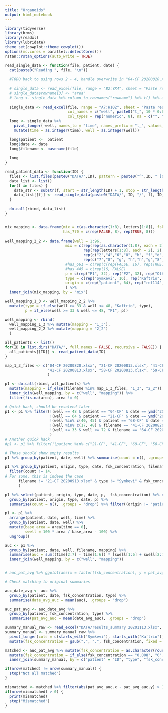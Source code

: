 ```yaml
---
title: "Organoids"
output: html_notebook
---
```


```r
library(tidyverse)
library(brms)
library(readxl)
library(lubridate)
theme_set(cowplot::theme_cowplot())
options(mc.cores = parallel::detectCores())
rstan::rstan_options(auto_write = TRUE)
```

```r


read_single_data <- function(file, patient, date) {
  cat(paste0("Reading ", file, "\n"))
  
  #TODO back to using rows 2 - 4, handle overwrite in "04-CF 20200820.xlsx" explicitly
  
  # single_data <- read_excel(file, range = "B2:YX4", sheet = "Paste results", col_names = c("rowname", paste0("ID",1:(96 * 7)  )))
  # single_data$rowname[3] <- "area"
  # long <- single_data %>% column_to_rownames("rowname") %>% t() %>% as.data.frame()
  
  single_data <- read_excel(file, range = "A7:H102", sheet = "Paste results", 
                            col_names = c("well", paste0("t_", 10 * 0:6)),
                            col_types = rep("numeric", 8), na = c("", "nan"))
  long <- single_data %>%
    pivot_longer(-well, names_to = "time", names_prefix = "t_", values_to = "area") %>%
    mutate(time = as.integer(time), well = as.integer(well))

  long$patient <-  patient
  long$date <- date
  long$filename <- basename(file)
  
  long
}

read_patient_data <- function(ID) {
  files <- list.files(paste0("DATA/",ID), pattern = paste0("^",ID, " [0-9]*\\.xlsx$"))
  data_list <- list()
  for(f in files) {
    date_str <- substr(f, start = str_length(ID) + 1, stop = str_length(f) - 4)
    data_list[[f]] <- read_single_data(paste0("DATA/", ID, "/", f), ID, ymd(date_str))
  }
  
  do.call(rbind, data_list)
}


mix_mapping <- data.frame(mix = c(as.character(1:8), letters[1:8]), fsk_concentration = rep(5 * (1/2.5)^(7:0), 2),
                          has_770 = c(rep(FALSE, 8), rep(TRUE, 8)))

well_mapping_2_2 <- data.frame(well = 1:96,
                           mix = c(rep(rep(as.character(1:8), each = 2), 2),
                                   rep(rep(letters[1:8], each = 2), 2), 
                                   rep(c("2","4","6","8", "h", "f","d","b"), each = 2), 
                                   rep(c("7","8", "g", "h","h","g","8","7"), each = 2)), 
                           #has_661 = c(rep(c(rep(FALSE, 16), rep(TRUE, 16)), 2), rep(FALSE, 24), rep(TRUE, 8)),
                           #has_445 = c(rep(16, FALSE)
                           p = c(rep("P1", 32), rep("P2", 32), rep("Other", 32)),
                           type = c(rep("Symkevi", 16), rep("Kaftrio", 16), rep("Symkevi", 16), rep("Kaftrio", 16), rep("FskOnly", 16), rep("Other", 16)),
                           origin = c(rep("patient", 64), rep("ref114", 16), rep("ref117", 16))
                           ) %>% 
  inner_join(mix_mapping, by = "mix")

well_mapping_1_3 <- well_mapping_2_2 %>%
  mutate(type = if_else(well >= 33 & well <= 48, "Kaftrio", type),
         p = if_else(well >= 33 & well <= 48, "P1", p))

well_mapping <- rbind( 
  well_mapping_1_3 %>% mutate(mapping = "1_3"),
  well_mapping_2_2 %>% mutate(mapping = "2_2")
  )

all_patients <- list()
for(ID in list.dirs("DATA/", full.names = FALSE, recursive = FALSE)) {
  all_patients[[ID]] <- read_patient_data(ID)
}

map_1_3_files <- c("04-CF 20200820.xlsx", "21-CF 20200813.xlsx", "41-CF 20200820.xlsx",
                   "41-CF 20200813.xlsx", "58-CF 20200813.xlsx", "59-CF 20200813.xlsx"
                   )

p1 <- do.call(rbind, all_patients) %>% 
  mutate(mapping = if_else(filename %in% map_1_3_files, "1_3", "2_2")) %>%
  inner_join(well_mapping, by = c("well", "mapping")) %>%
  filter(!is.na(area), area != 0)

```

```r
# Quick hack, should be resolved later
p1 <- p1 %>% filter(!(well == 48 & patient == "04-CF" & date == ymd("20200820")),
                    !(well == 64 & patient == "21-CF" & date == ymd("20200918")),
                    !(well %in% c(40, 45) & patient == "68-CF" & date == ymd("20201021")),
                    !(well %in% c(17, 48) & filename == "41-CF 20200820.xlsx"),
                    !(well >= 33 & well <= 72 & filename == "64-CF 20201002.xlsx")
                    )
# Another quick hack
#p1 <- p1 %>% filter(!(patient %in% c("21-CF", "41-CF", "68-CF", "58-CF","59-CF", "64-CF")))

# Those should show empty results
p1 %>% group_by(patient, date, well) %>% summarise(count = n(), .groups = "drop") %>% filter(count != 7)

p1 %>% group_by(patient, origin, type, date, fsk_concentration, filename) %>% summarise(count = n(), .groups = "drop") %>% 
  filter(count != 14,
# For some, this is indeed the case                                                                                                         
      filename != "21-CF 20200918.xlsx" & type != "Symkevi" & fsk_concentration != 0.02048
      )

p1 %>% select(patient, origin, type, date, p,  fsk_concentration) %>% distinct() %>% 
  group_by(patient, origin, type, date, p) %>%
  summarise(count = n(), .groups = "drop") %>% filter((origin != "patient" & count != 4) | (origin == "patient"  & count != 8))
```
```r
p1 <- p1 %>%   
  arrange(patient, date, well, time) %>%
  group_by(patient, date, well) %>%
  mutate(base_area = area[time == 0], 
         swell = 100 * area / base_area - 100) %>%
  ungroup()

auc <- p1 %>%
  group_by(patient, date, well, filename, mapping) %>%
  summarise(auc = sum((time[2:7] - time[1:6]) * (swell[1:6] + swell[2:7]) / 2), .groups = "drop") %>%
  inner_join(well_mapping, by = c("well", "mapping"))


# auc_pat_avg %>% ggplot(aes(x = factor(fsk_concentration), y = pat_avg_auc, color = type, group = type)) + geom_line() + facet_wrap(~patient, ncol = 1) 


```
```r
# Check matching to original summaries

auc_date_avg <- auc %>%
  group_by(patient, date, fsk_concentration, type) %>% 
  summarise(date_avg_auc = mean(auc), .groups = "drop")

auc_pat_avg <- auc_date_avg %>%   
  group_by(patient, fsk_concentration, type) %>% 
  summarise(pat_avg_auc = mean(date_avg_auc), .groups = "drop")

summary_manual_raw <- read_excel("DATA/results_summary 20201113.xlsx", range = "A1:K19") 
summary_manual <- summary_manual_raw %>% 
  pivot_longer(cols = c(starts_with("Symkevi"), starts_with("Kaftrio")), names_to = c("type", "fsk_concentration"), values_to = "pat_avg_auc", names_sep = " ") %>%
  mutate(fsk_concentration = gsub(",", ".", fsk_concentration, fixed = TRUE))

matched <- auc_pat_avg %>% mutate(fsk_concentration = as.character(round(fsk_concentration, 3))) %>%
  mutate(fsk_concentration = if_else(fsk_concentration == "0.008", "0", fsk_concentration)) %>%
  inner_join(summary_manual, by = c("patient" = "ID", "type", "fsk_concentration"))

if(nrow(matched) != nrow(summary_manual)) {
  stop("Not all matched")
}

mismatched <- matched %>% filter(abs(pat_avg_auc.x - pat_avg_auc.y) > 1e-5)
if(nrow(mismatched) > 0) {
  print(mismatched)
  stop("Mismatched")
}
```



